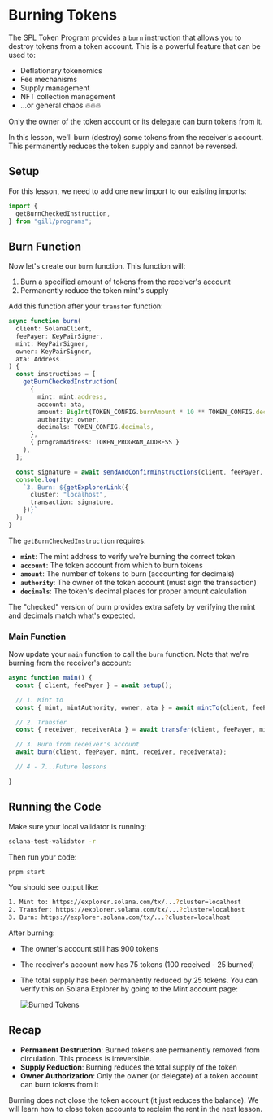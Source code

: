 
# Burning Tokens

The SPL Token Program provides a `burn` instruction that allows you to destroy tokens from a token account. This is a powerful feature that can be used to:

- Deflationary tokenomics
- Fee mechanisms
- Supply management
- NFT collection management
- ...or general chaos 🔥🔥🔥

Only the owner of the token account or its delegate can burn tokens from it.

In this lesson, we'll burn (destroy) some tokens from the receiver's account. This permanently reduces the token supply and cannot be reversed.

## Setup

For this lesson, we need to add one new import to our existing imports:

```ts
import {
  getBurnCheckedInstruction,
} from "gill/programs";
```
## Burn Function

Now let's create our `burn` function. This function will:
1. Burn a specified amount of tokens from the receiver's account
2. Permanently reduce the token mint's supply

Add this function after your `transfer` function:

```ts
async function burn(
  client: SolanaClient,
  feePayer: KeyPairSigner,
  mint: KeyPairSigner,
  owner: KeyPairSigner,
  ata: Address
) {
  const instructions = [
    getBurnCheckedInstruction(
      {
        mint: mint.address,
        account: ata,
        amount: BigInt(TOKEN_CONFIG.burnAmount * 10 ** TOKEN_CONFIG.decimals),
        authority: owner,
        decimals: TOKEN_CONFIG.decimals,
      },
      { programAddress: TOKEN_PROGRAM_ADDRESS }
    ),
  ];

  const signature = await sendAndConfirmInstructions(client, feePayer, instructions);
  console.log(
    `3. Burn: ${getExplorerLink({
      cluster: "localhost",
      transaction: signature,
    })}`
  );
}
```

The `getBurnCheckedInstruction` requires:
- **`mint`**: The mint address to verify we're burning the correct token
- **`account`**: The token account from which to burn tokens
- **`amount`**: The number of tokens to burn (accounting for decimals)
- **`authority`**: The owner of the token account (must sign the transaction)
- **`decimals`**: The token's decimal places for proper amount calculation

The "checked" version of burn provides extra safety by verifying the mint and decimals match what's expected.

### Main Function

Now update your `main` function to call the `burn` function. Note that we're burning from the receiver's account:

```ts
async function main() {
  const { client, feePayer } = await setup();

  // 1. Mint to
  const { mint, mintAuthority, owner, ata } = await mintTo(client, feePayer);

  // 2. Transfer
  const { receiver, receiverAta } = await transfer(client, feePayer, mint, owner, ata);

  // 3. Burn from receiver's account
  await burn(client, feePayer, mint, receiver, receiverAta);

  // 4 - 7...Future lessons

}
```

## Running the Code

Make sure your local validator is running:

```bash
solana-test-validator -r
```

Then run your code:

```bash
pnpm start
```

You should see output like:
```bash
1. Mint to: https://explorer.solana.com/tx/...?cluster=localhost
2. Transfer: https://explorer.solana.com/tx/...?cluster=localhost
3. Burn: https://explorer.solana.com/tx/...?cluster=localhost
```

After burning:
- The owner's account still has 900 tokens
- The receiver's account now has 75 tokens (100 received - 25 burned)
- The total supply has been permanently reduced by 25 tokens. You can verify this on Solana Explorer by going to the Mint account page:

    ![Burned Tokens](/graphics/course-content/spl-token-with-gill/burn.png)


## Recap

- **Permanent Destruction**: Burned tokens are permanently removed from circulation. This process is irreversible.
- **Supply Reduction**: Burning reduces the total supply of the token
- **Owner Authorization**: Only the owner (or delegate) of a token account can burn tokens from it

Burning does not close the token account (it just reduces the balance). We will learn how to close token accounts to reclaim the rent in the next lesson.